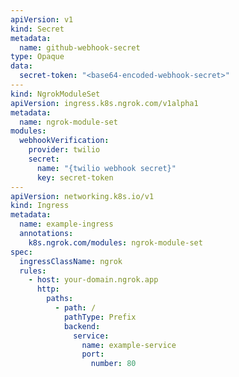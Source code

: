 ```yaml
---
apiVersion: v1
kind: Secret
metadata:
  name: github-webhook-secret
type: Opaque
data:
  secret-token: "<base64-encoded-webhook-secret>"
---
kind: NgrokModuleSet
apiVersion: ingress.k8s.ngrok.com/v1alpha1
metadata:
  name: ngrok-module-set
modules:
  webhookVerification:
    provider: twilio
    secret:
      name: "{twilio webhook secret}"
      key: secret-token
---
apiVersion: networking.k8s.io/v1
kind: Ingress
metadata:
  name: example-ingress
  annotations:
    k8s.ngrok.com/modules: ngrok-module-set
spec:
  ingressClassName: ngrok
  rules:
    - host: your-domain.ngrok.app
      http:
        paths:
          - path: /
            pathType: Prefix
            backend:
              service:
                name: example-service
                port:
                  number: 80
```
